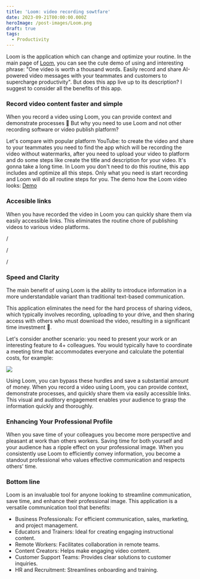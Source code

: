```yaml
---
title: 'Loom: video recording sowtfare'
date: 2023-09-21T00:00:00.000Z
heroImage: /post-images/Loom.png
draft: true
tags:
  - Productivity
---
```


Loom is the application which can change and optimize your routine. In the main page of [Loom](https://www.loom.com/), you can see the cute demo of using and interesting phrase: "One video is worth a thousand words. Easily record and share AI-powered video messages with your teammates and customers to supercharge productivity". But does this app live up to its description? I suggest to consider all the benefits of this app.

### Record video content faster and simple

When you record a video using Loom, you can provide context and demonstrate processes 💪 But why you need to use Loom and not other recording software or video publish platform?

Let's compare with popular platform YouTube: to create the video and share to your teammates you need to find the app which will be recording the video without watermarks, after you need to upload your video to platform and do some steps like create the title and description for your video. It's gonna take a long time. In Loom you don't need to do this routine, this app includes and optimize all this steps. Only what you need is start recording and Loom will do all routine steps for you. The demo how the Loom video looks: [Demo](https://www.loom.com/community/product-demo)

### Accesible links

When you have recorded the video in Loom you can quickly share them via easily accessible links. This eliminates the routine chore of publishing videos to various video platforms.

/

/

/

### Speed and Clarity

The main benefit of using Loom is the ability to introduce information in a more understandable variant than traditional text-based communication.

This application eliminates the need for the hard process of sharing videos, which typically involves recording, uploading to your drive, and then sharing access with others who must download the video, resulting in a significant time investment 🤯.

Let's consider another scenario: you need to present your work or an interesting feature to 4+ colleagues. You would typically have to coordinate a meeting time that accommodates everyone and calculate the potential costs, for example:

![](/post-images/meeting-cost-google-2.png)

Using Loom, you can bypass these hurdles and save a substantial amount of money. When you record a video using Loom, you can provide context, demonstrate processes, and quickly share them via easily accessible links. This visual and auditory engagement enables your audience to grasp the information quickly and thoroughly.

### Enhancing Your Professional Profile

When you save time of your colleagues you become more perspective and pleasant at work than others workers. Saving time for both yourself and your audience has a ripple effect on your professional image. When you consistently use Loom to efficiently convey information, you become a standout professional who values effective communication and respects others' time.

### Bottom line

Loom is an invaluable tool for anyone looking to streamline communication, save time, and enhance their professional image. This application is a versatile communication tool that benefits:

* Business Professionals: For efficient communication, sales, marketing, and project management.
* Educators and Trainers: Ideal for creating engaging instructional content.
* Remote Workers: Facilitates collaboration in remote teams.
* Content Creators: Helps make engaging video content.
* Customer Support Teams: Provides clear solutions to customer inquiries.
* HR and Recruitment: Streamlines onboarding and training.
